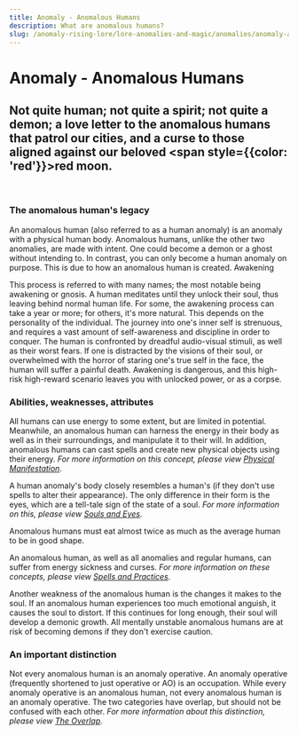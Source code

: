 ```yaml
---
title: Anomaly - Anomalous Humans
description: What are anomalous humans?
slug: /anomaly-rising-lore/lore-anomalies-and-magic/anomalies/anomaly-anomalous-humans
---
```


# Anomaly - Anomalous Humans

## Not quite human; not quite a spirit; not quite a demon; a love letter to the anomalous humans that patrol our cities, and a curse to those aligned against our beloved <span style={{color: 'red'}}>red moon</span>.

&#8203;
### The anomalous human's legacy

An anomalous human (also referred to as a human anomaly) is an anomaly with a physical human body. Anomalous humans, unlike the other two anomalies, are made with intent. One could become a demon or a ghost without intending to. In contrast, you can only become a human anomaly on purpose. This is due to how an anomalous human is created.
Awakening

This process is referred to with many names; the most notable being awakening or gnosis. A human meditates until they unlock their soul, thus leaving behind normal human life. For some, the awakening process can take a year or more; for others, it's more natural. This depends on the personality of the individual. The journey into one's inner self is strenuous, and requires a vast amount of self-awareness and discipline in order to conquer. The human is confronted by dreadful audio-visual stimuli, as well as their worst fears. If one is distracted by the visions of their soul, or overwhelmed with the horror of staring one's true self in the face, the human will suffer a painful death. Awakening is dangerous, and this high-risk high-reward scenario leaves you with unlocked power, or as a corpse.

### Abilities, weaknesses, attributes

All humans can use energy to some extent, but are limited in potential. Meanwhile, an anomalous human can harness the energy in their body as well as in their surroundings, and manipulate it to their will. In addition, anomalous humans can cast spells and create new physical objects using their energy. *For more information on this concept, please view [Physical Manifestation](/docs/anomaly-rising-lore/lore-anomalies-and-magic/magical-energy/physical-manifestation)*.

A human anomaly's body closely resembles a human's (if they don't use spells to alter their appearance). The only difference in their form is the eyes, which are a tell-tale sign of the state of a soul. *For more information on this, please view [Souls and Eyes](/docs/anomaly-rising-lore/lore-anomalies-and-magic/magical-energy/souls-and-eyes).*

Anomalous humans must eat almost twice as much as the average human to be in good shape.

An anomalous human, as well as all anomalies and regular humans, can suffer from energy sickness and curses. *For more information on these concepts, please view [Spells and Practices](/docs/anomaly-rising-lore/lore-anomalies-and-magic/magical-energy/spells-and-practices)*.

Another weakness of the anomalous human is the changes it makes to the soul. If an anomalous human experiences too much emotional anguish, it causes the soul to distort. If this continues for long enough, their soul will develop a demonic growth. All mentally unstable anomalous humans are at risk of becoming demons if they don't exercise caution.

### An important distinction

Not every anomalous human is an anomaly operative. An anomaly operative (frequently shortened to just operative or AO) is an occupation. While every anomaly operative is an anomalous human, not every anomalous human is an anomaly operative. The two categories have overlap, but should not be confused with each other. *For more information about this distinction, please view [The Overlap](/docs/anomaly-rising-lore/lore-the-anomalous-war/the-overlap).*